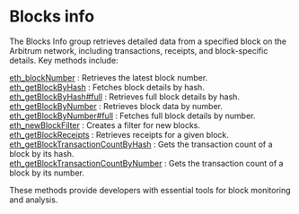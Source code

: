 

# Blocks info

The Blocks Info group retrieves detailed data from a specified block on the Arbitrum network, including transactions, receipts, and block-specific details. Key methods include:

[eth_blockNumber](/arbitrum-api/blocksinfo/eth_blockNumber) : Retrieves the latest block number. \
[eth_getBlockByHash](/arbitrum-api/blocksinfo/eth_getBlockByHash) : Fetches block details by hash. \
[eth_getBlockByHash#full](/arbitrum-api/blocksinfo/eth_getBlockByHashfull) : Retrieves full block details by hash. \
[eth_getBlockByNumber](/arbitrum-api/blocksinfo/eth_getBlockByNumber) : Retrieves block data by number. \
[eth_getBlockByNumber#full](/arbitrum-api/blocksinfo/eth_getBlockByNumberfull) : Fetches full block details by number. \
[eth_newBlockFilter](/arbitrum-api/blocksinfo/eth_newBlockFilter) : Creates a filter for new blocks. \
[eth_getBlockReceipts](/arbitrum-api/blocksinfo/eth_getBlockReceipts) : Retrieves receipts for a given block. \
[eth_getBlockTransactionCountByHash](/arbitrum-api/blocksinfo/eth_getBlockTransactionCountByHash) : Gets the transaction count of a block by its hash. \
[eth_getBlockTransactionCountByNumber](/arbitrum-api/blocksinfo/eth_getBlockTransactionCountByNumber) : Gets the transaction count of a block by its number.

These methods provide developers with essential tools for block monitoring and analysis.

<Space h={16} />
<GetStarted />
